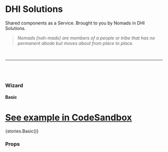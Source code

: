 
<Meta title="Wizard" component={Wizard} />

# DHI Solutions

Shared components as a Service. Brought to you by Nomads in DHI Solutions.

> _Nomads [noh-mads] are members of a people or tribe that has no permanent abode but moves about from place to place._

<br />

---

<br />
<br />

### Wizard

#### Basic

# [See example in CodeSandbox](https://codesandbox.io/s/wizard-form-u8pgg)

<Preview withToolbar>
  <Story name="Basic">{stories.Basic()}</Story>
</Preview>

### Props

<Props of={Wizard} />
